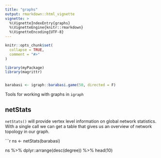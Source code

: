 ```yaml
---
title: "graphs"
output: rmarkdown::html_vignette
vignette: >
  %\VignetteIndexEntry{graphs}
  %\VignetteEngine{knitr::rmarkdown}
  %\VignetteEncoding{UTF-8}
---
```


```r
knitr::opts_chunk$set(
  collapse = TRUE,
  comment = "#>"
)
```

```r
library(myPackage)
library(magrittr)


barabasi <- igraph::barabasi.game(50, directed = F)
```

Tools for working with graphs in `igraph`

## netStats

`netStats()` will provide vertex level information on global network statistics. With a single call we can get a table that gives us an overview of network topology in our graph.

```r
ns <- netStats(barabasi)

ns %>%
  dplyr::arrange(desc(degree)) %>%
  head(10)
